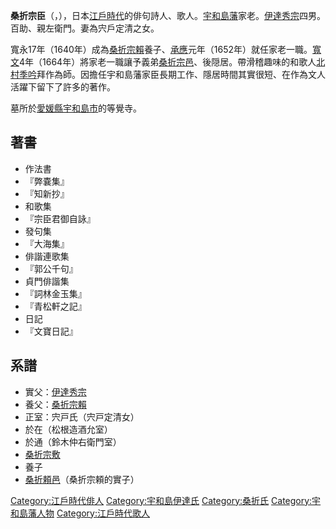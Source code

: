 '''桑折宗臣'''（{{jpn|j=桑折 宗臣|hg=こおり むねしげ|rm=Koori Muneshige}}，{{bd|1635年|2月8日（[[寬永|寬永]]11年12月21日）|1686年|3月26日（[[貞享|貞享]]3年3月3日）|}}），日本[[江戶時代|江戶時代]]的俳句詩人、歌人。[[宇和島藩|宇和島藩]]家老。[[伊達秀宗|伊達秀宗]]四男。百助、親左衛門。妻為宍戶定清之女。

寬永17年（1640年）成為[[桑折宗賴|桑折宗賴]]養子、[[承應|承應]]元年（1652年）就任家老一職。[[寬文|寬文]]4年（1664年）將家老一職讓予義弟[[桑折宗邑|桑折宗邑]]、後隠居。帶滑稽趣味的和歌人[[北村季吟|北村季吟]]拜作為師。因擔任宇和島藩家臣長期工作、隱居時間其實很短、在作為文人活躍下留下了許多的著作。

墓所於[[愛媛縣|愛媛縣]][[宇和島市|宇和島市]]的等覺寺。

==著書==
*作法書 
*『弊嚢集』 
*『知新抄』 
*和歌集 
*『宗臣君御自詠』 
*發句集 
*『大海集』 
*俳諧連歌集 
*『郭公千句』 
*貞門俳諧集 
*『詞林金玉集』 
*『青松軒之記』 
*日記 
*『文寶日記』

==系譜==
*實父：[[伊達秀宗|伊達秀宗]] 
*養父：[[桑折宗賴|桑折宗賴]] 
*正室：宍戸氏（宍戸定清女） 
*於在（松根造酒允室） 
*於通（鈴木仲右衛門室） 
*[[桑折宗敷|桑折宗敷]] 
*養子 
*[[桑折頼邑|桑折頼邑]]（桑折宗頼的實子）

{{Normdaten}}
{{Writer-stub}}
[[Category:江戶時代俳人|Category:江戶時代俳人]]
[[Category:宇和島伊達氏|Category:宇和島伊達氏]]
[[Category:桑折氏|Category:桑折氏]]
[[Category:宇和島藩人物|Category:宇和島藩人物]]
[[Category:江戶時代歌人|Category:江戶時代歌人]]